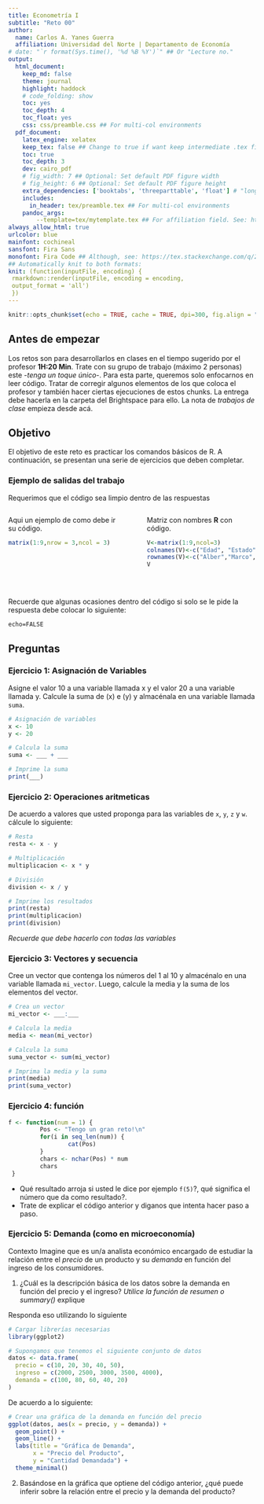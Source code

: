 ```yaml
---
title: Econometría I
subtitle: "Reto 00"
author:
  name: Carlos A. Yanes Guerra
  affiliation: Universidad del Norte | Departamento de Economía
# date: "`r format(Sys.time(), '%d %B %Y')`" ## Or "Lecture no."
output: 
  html_document:
    keep_md: false
    theme: journal
    highlight: haddock
    # code_folding: show
    toc: yes
    toc_depth: 4
    toc_float: yes
    css: css/preamble.css ## For multi-col environments
  pdf_document:
    latex_engine: xelatex
    keep_tex: false ## Change to true if want keep intermediate .tex file
    toc: true
    toc_depth: 3
    dev: cairo_pdf
    # fig_width: 7 ## Optional: Set default PDF figure width
    # fig_height: 6 ## Optional: Set default PDF figure height
    extra_dependencies: ['booktabs', 'threeparttable', 'float'] # "longtable"
    includes:
      in_header: tex/preamble.tex ## For multi-col environments
    pandoc_args:
        --template=tex/mytemplate.tex ## For affiliation field. See: https://bit.ly/2T191uZ
always_allow_html: true
urlcolor: blue
mainfont: cochineal
sansfont: Fira Sans
monofont: Fira Code ## Although, see: https://tex.stackexchange.com/q/294362
## Automatically knit to both formats:
knit: (function(inputFile, encoding) {
 rmarkdown::render(inputFile, encoding = encoding, 
 output_format = 'all') 
 })
---
```


```r
knitr::opts_chunk$set(echo = TRUE, cache = TRUE, dpi=300, fig.align = "center")
```

## Antes de empezar
Los retos son para desarrollarlos en clases en el tiempo sugerido por el profesor **1H:20 Min**. Trate con su grupo de trabajo (máximo 2 personas) este -*tenga un toque único*-. Para esta parte, queremos solo enfocarnos en leer código. Tratar de corregir algunos elementos de los que coloca el profesor y también hacer ciertas ejecuciones de estos chunks. La entrega debe hacerla en la carpeta del Brightspace para ello. La nota de *trabajos de clase* empieza desde acá.

## Objetivo

El objetivo de este reto es practicar los comandos básicos de R. A continuación, se presentan una serie de ejercicios que deben completar.

### Ejemplo de salidas del trabajo

Requerimos que el código sea limpio dentro de las respuestas

:::::: {.columns}
::: {.column width="48%" data-latex="{0.48\textwidth}"}
Aqui un ejemplo de como debe ir su código.

```r
matrix(1:9,nrow = 3,ncol = 3)   
```
:::

::: {.column width="4%" data-latex="{0.04\textwidth}"}
\ <!-- an empty Div (with a white space), serving as a column separator -->
:::

::: {.column width="48%" data-latex="{0.48\textwidth}"}
Matriz con nombres **R** con código.

```r
V<-matrix(1:9,ncol=3)
colnames(V)<-c("Edad", "Estado","Código")
rownames(V)<-c("Alber","Marco","Maria")
V
```
:::
::::::
\ <!-- an empty Div again to give some extra space before the next block -->

Recuerde que algunas ocasiones dentro del código si solo se le pide la respuesta debe colocar lo siguiente:

`echo=FALSE`

\newpage

## Preguntas

### Ejercicio 1: Asignación de Variables

Asigne el valor 10 a una variable llamada x y el valor 20 a una variable llamada y. Calcule la suma de (x) e (y) y almacénala en una variable llamada `suma`.

```r
# Asignación de variables
x <- 10
y <- 20

# Calcula la suma
suma <- ___ + ___

# Imprime la suma
print(___)

```

### Ejercicio 2: Operaciones aritmeticas

De acuerdo a valores que usted proponga para las variables de `x`, `y`, `z` y `w`. cálcule lo siguiente:

```r
# Resta
resta <- x - y

# Multiplicación
multiplicacion <- x * y

# División
division <- x / y

# Imprime los resultados
print(resta)
print(multiplicacion)
print(division)
```

*Recuerde que debe hacerlo con todas las variables*

### Ejercicio 3: Vectores y secuencia

Cree un vector que contenga los números del 1 al 10 y almacénalo en una variable llamada `mi_vector`. Luego, calcule la media y la suma de los elementos del vector.

```r
# Crea un vector
mi_vector <- ___:___

# Calcula la media
media <- mean(mi_vector)

# Calcula la suma
suma_vector <- sum(mi_vector)

# Imprima la media y la suma
print(media)
print(suma_vector)
```

### Ejercicio 4: función

```r
f <- function(num = 1) {
         Pos <- "Tengo un gran reto!\n"
         for(i in seq_len(num)) {
                 cat(Pos)
         }
         chars <- nchar(Pos) * num
         chars
 }
```

+ Qué resultado arroja si usted le dice por ejemplo `f(5)`?, qué significa el número que da como resultado?. 
+ Trate de explicar el código anterior y diganos que intenta hacer paso a paso.

### Ejercicio 5: Demanda (como en microeconomía)

Contexto
Imagine que es un/a analista económico encargado de estudiar la relación entre el *precio* de un producto y su *demanda* en función del ingreso de los consumidores.

1. ¿Cuál es la descripción básica de los datos sobre la demanda en función del precio y el ingreso? *Utilice la función de resumen o summary()* explique

Responda eso utilizando lo siguiente

```r
# Cargar librerías necesarias
library(ggplot2)

# Supongamos que tenemos el siguiente conjunto de datos
datos <- data.frame(
  precio = c(10, 20, 30, 40, 50),
  ingreso = c(2000, 2500, 3000, 3500, 4000),
  demanda = c(100, 80, 60, 40, 20)
)
```

De  acuerdo a lo siguiente:

```r
# Crear una gráfica de la demanda en función del precio
ggplot(datos, aes(x = precio, y = demanda)) +
  geom_point() +
  geom_line() +
  labs(title = "Gráfica de Demanda",
       x = "Precio del Producto",
       y = "Cantidad Demandada") +
  theme_minimal()
```

2. Basándose en la gráfica que optiene del código anterior, ¿qué puede inferir sobre la relación entre el precio y la demanda del producto?
